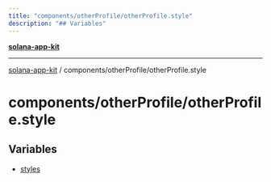 ```yaml
---
title: "components/otherProfile/otherProfile.style"
description: "## Variables"
---
```


[**solana-app-kit**](../../../README.mdx)

***

[solana-app-kit](../../../README.mdx) / components/otherProfile/otherProfile.style

# components/otherProfile/otherProfile.style

## Variables

- [styles](variables/styles.mdx)
